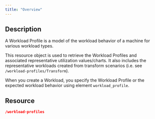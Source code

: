 ```yaml
---
title: "Overview"
---
```


## Description

A Workload Profile is a model of the workload behavior of a machine for various workload types.

This resource object is used to retrieve the Workload Profiles and associated representative utilization values/charts. It also includes the representative workloads created from transform scenarios (i.e. see `/workload-profiles/Transform`).

When you create a Workload, you specify the Workload Profile or the expected workload behavior using element `workload_profile`.

## Resource

```json
/workload-profiles
```
